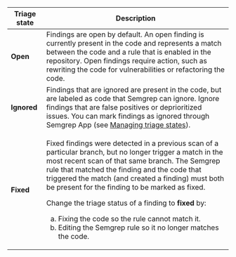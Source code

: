 | Triage state | Description |
| -----------  | ------------ |
| **Open** | Findings are open by default. An open finding is currently present in the code and represents a match between the code and a rule that is enabled in the repository. Open findings require action, such as rewriting the code for vulnerabilities or refactoring the code. |
| **Ignored** | Findings that are ignored are present in the code, but are labeled as code that Semgrep can ignore. Ignore findings that are false positives or deprioritized issues. You can mark findings as ignored through Semgrep App (see [Managing triage states](/semgrep-app/findings/#managing-triage-states-bulk-triage)). |
| **Fixed** | <p>Fixed findings were detected in a previous scan of a particular branch, but no longer trigger a match in the most recent scan of that same branch. The Semgrep rule that matched the finding and the code that triggered the match (and created a finding) must both be present for the finding to be marked as fixed. </p> <p> Change the triage status of a finding to **fixed** by: <ol type="a"><li>Fixing the code so the rule cannot match it.</li><li>Editing the Semgrep rule so it no longer matches the code.</li></ol></p> |